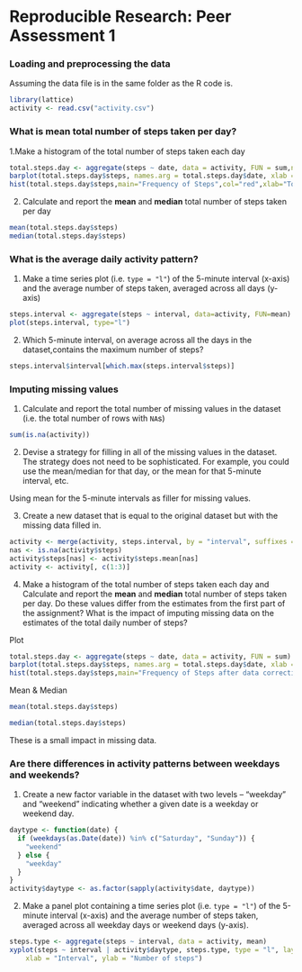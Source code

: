 # Reproducible Research: Peer Assessment 1


### Loading and preprocessing the data

Assuming the data file is in the same folder as the R code is.

```r
library(lattice)
activity <- read.csv("activity.csv")
```



### What is mean total number of steps taken per day?

1.Make a histogram of the total number of steps taken each day

```r

total.steps.day <- aggregate(steps ~ date, data = activity, FUN = sum,na.rm = TRUE)
barplot(total.steps.day$steps, names.arg = total.steps.day$date, xlab = "date", ylab = "steps")
hist(total.steps.day$steps,main="Frequency of Steps",col="red",xlab="Total steps",ylab="Frequency")
```


2. Calculate and report the **mean** and **median** total number of
steps taken per day

```r
mean(total.steps.day$steps)
median(total.steps.day$steps)
```

### What is the average daily activity pattern?

1. Make a time series plot (i.e. `type = "l"`) of the 5-minute
interval (x-axis) and the average number of steps taken, averaged
across all days (y-axis)

```r
steps.interval <- aggregate(steps ~ interval, data=activity, FUN=mean)
plot(steps.interval, type="l")
```

2. Which 5-minute interval, on average across all the days in the dataset,contains the maximum number of steps?

```r
steps.interval$interval[which.max(steps.interval$steps)]
```

### Imputing missing values

1. Calculate and report the total number of missing values in the
dataset (i.e. the total number of rows with `NA`s)
```r
sum(is.na(activity))
```

2. Devise a strategy for filling in all of the missing values in the
dataset. The strategy does not need to be sophisticated. For
example, you could use the mean/median for that day, or the mean
for that 5-minute interval, etc.

Using mean for the 5-minute intervals as filler for missing
values.

3. Create a new dataset that is equal to the original dataset but with
the missing data filled in.

```r
activity <- merge(activity, steps.interval, by = "interval", suffixes = c("", ".mean"))
nas <- is.na(activity$steps)
activity$steps[nas] <- activity$steps.mean[nas]
activity <- activity[, c(1:3)]
```

4. Make a histogram of the total number of steps taken each day and
Calculate and report the **mean** and **median** total number of
steps taken per day. Do these values differ from the estimates from
the first part of the assignment? What is the impact of imputing
missing data on the estimates of the total daily number of steps?

Plot
```r
total.steps.day <- aggregate(steps ~ date, data = activity, FUN = sum)
barplot(total.steps.day$steps, names.arg = total.steps.day$date, xlab = "date", ylab = "steps")
hist(total.steps.day$steps,main="Frequency of Steps after data correction",col="green",xlab="Total steps",ylab="Frequency")
```


Mean & Median
```r
mean(total.steps.day$steps)

median(total.steps.day$steps)
```

These is a small impact in missing data.


### Are there differences in activity patterns between weekdays and weekends?

1. Create a new factor variable in the dataset with two levels --
  "weekday" and "weekend" indicating whether a given date is a
weekday or weekend day.


```r
daytype <- function(date) {
  if (weekdays(as.Date(date)) %in% c("Saturday", "Sunday")) {
    "weekend"
  } else {
    "weekday"
  }
}
activity$daytype <- as.factor(sapply(activity$date, daytype))
```

2. Make a panel plot containing a time series plot (i.e. `type = "l"`)
of the 5-minute interval (x-axis) and the average number of steps
taken, averaged across all weekday days or weekend days
(y-axis).

```r
steps.type <- aggregate(steps ~ interval, data = activity, mean)
xyplot(steps ~ interval | activity$daytype, steps.type, type = "l", layout = c(1, 2), 
    xlab = "Interval", ylab = "Number of steps")
```